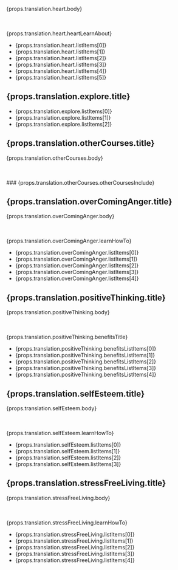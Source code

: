 {props.translation.heart.body}

<br />
<br />
{props.translation.heart.heartLearnAbout}

-   {props.translation.heart.listItems[0]}
-   {props.translation.heart.listItems[1]}
-   {props.translation.heart.listItems[2]}
-   {props.translation.heart.listItems[3]}
-   {props.translation.heart.listItems[4]}
-   {props.translation.heart.listItems[5]}

## {props.translation.explore.title}

-   {props.translation.explore.listItems[0]}
-   {props.translation.explore.listItems[1]}
-   {props.translation.explore.listItems[2]}

## {props.translation.otherCourses.title}

{props.translation.otherCourses.body}

<br />
<br />
### {props.translation.otherCourses.otherCoursesInclude}

## {props.translation.overComingAnger.title}

{props.translation.overComingAnger.body}

<br />
<br />
{props.translation.overComingAnger.learnHowTo}

-   {props.translation.overComingAnger.listItems[0]}
-   {props.translation.overComingAnger.listItems[1]}
-   {props.translation.overComingAnger.listItems[2]}
-   {props.translation.overComingAnger.listItems[3]}
-   {props.translation.overComingAnger.listItems[4]}

## {props.translation.positiveThinking.title}

{props.translation.positiveThinking.body}

<br />
<br />
{props.translation.positiveThinking.benefitsTitle}

-   {props.translation.positiveThinking.benefitsListItems[0]}
-   {props.translation.positiveThinking.benefitsListItems[1]}
-   {props.translation.positiveThinking.benefitsListItems[2]}
-   {props.translation.positiveThinking.benefitsListItems[3]}
-   {props.translation.positiveThinking.benefitsListItems[4]}

## {props.translation.selfEsteem.title}

{props.translation.selfEsteem.body}

<br />
<br />
{props.translation.selfEsteem.learnHowTo}

-   {props.translation.selfEsteem.listItems[0]}
-   {props.translation.selfEsteem.listItems[1]}
-   {props.translation.selfEsteem.listItems[2]}
-   {props.translation.selfEsteem.listItems[3]}

## {props.translation.stressFreeLiving.title}

{props.translation.stressFreeLiving.body}

<br />
<br />
{props.translation.stressFreeLiving.learnHowTo}

-   {props.translation.stressFreeLiving.listItems[0]}
-   {props.translation.stressFreeLiving.listItems[1]}
-   {props.translation.stressFreeLiving.listItems[2]}
-   {props.translation.stressFreeLiving.listItems[3]}
-   {props.translation.stressFreeLiving.listItems[4]}
